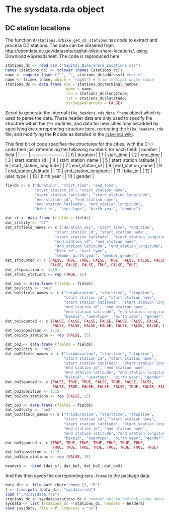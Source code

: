 # The sysdata.rda object

## DC station locations

The function `R/stations.R/bike_get_dc_stations` has code to extract and process
DC stations. The data can be obtained from 
http://opendata.dc.gov/datasets/capital-bike-share-locations/, using
Download->Spreadsheet. The code is reproduced here
```r
stations_dc <- read.csv ("Capital_Bike_Share_Locations.csv")
names (stations_dc) <- tolower (names (stations_dc))
name <- noquote (gsub ("'", "", stations_dc$address)) #nolint
name <- trimws (name, which = 'right') # trim terminal white space
stations_dc <- data.frame (id = stations_dc$terminal_number,
                           name = name,
                           lon = stations_dc$longitude,
                           lat = stations_dc$latitude,
                           stringsAsFactors = FALSE)
```

Script to generate the internal `bike_headers.rda` `data.frame` object which is
used to parse the data. These header data are only used to specify file
structure within the `C++` routines, and data for new cities may be added by
specifying the correponding structure here, recreating the `bike_headers.rda`
file, and modifying the **R** code as detailed in the [`bikedata`
wiki](https://github.com/ropensci/bikedata/wiki/How-to-add-a-new-city).

This first bit of code specifies the structures for the cities, with the C++
code then just referencing the following numbers for each field:
| number | field                   |
| ----   | ----------------------- |
| 0      | duration                |
| 1      | start_time              |
| 2      | end_time                |
| 3      | start_station_id        |
| 4      | start_station_name      |
| 5      | start_station_latitude  |
| 6      | start_station_longitude |
| 7      | end_station_id          |
| 8      | end_station_name        |
| 9      | end_station_latitude    |
| 10     | end_station_longitude   |
| 11     | bike_id                 |
| 12     | user_type               |
| 13     | birth_year              |
| 14     | gender                  |

```r
fields <- c ("duration", "start_time", "end_time",
             "start_station_id", "start_station_name",
             "start_station_latitude", "start_station_longitude",
             "end_station_id", "end_station_name",
             "end_station_latitude", "end_station_longitude",
             "bike_id", "user_type", "birth_year", "gender")

dat_sf <- data.frame (fields = fields)
dat_sf$city <- "sf"
dat_sf$field_names <- c ("duration_sec", "start_time", "end_time",
                      "start_station_id", "start_station_name",
                      "start_station_latitude", "start_station_longitude",
                      "end_station_id", "end_station_name",
                      "end_station_latitude", "end_station_longitude",
                      "bike_id", "user_type",
                      "member_birth_year", "member_gender")
dat_sf$quoted <- c (FALSE, TRUE, TRUE, FALSE, TRUE, FALSE, FALSE, FALSE, TRUE,
                    FALSE, FALSE, FALSE, TRUE, FALSE, TRUE)
dat_sf$position <- 1:15
dat_sf$do_stations <- rep (TRUE, 15)

dat_bo1 <- data.frame (fields = fields)
dat_bo1$city <- "bo1"
dat_bo1$field_names <- c ("tripduration", "starttime", "stoptime",
                          "start station id", "start station name",
                          "start station latitude", "start station longitude",
                          "end station id", "end station name",
                          "end station latitude", "end station longitude",
                          "bikeid", "usertype", "birth year", "gender")
dat_bo1$quoted <- c (FALSE, FALSE, FALSE, FALSE, FALSE, FALSE, FALSE,
                     FALSE, FALSE, FALSE, FALSE, FALSE, FALSE, FALSE, FALSE)
dat_bo1$position <- 1:15
dat_bo1$do_stations <- rep (FALSE, 15)

dat_bo2 <- data.frame (fields = fields)
dat_bo2$city <- "bo2"
dat_bo2$field_names <- c ("tripduration", "starttime", "stoptime",
                          "start station id", "start station name",
                          "start station latitude", "start station longitude",
                          "end station id", "end station name",
                          "end station latitude", "end station longitude",
                          "bikeid", "usertype", "birth year", "gender")
dat_bo2$quoted <- c (FALSE, TRUE, TRUE, FALSE, TRUE, FALSE, FALSE,
                     FALSE, TRUE, FALSE, FALSE, FALSE, TRUE, FALSE, FALSE)
dat_bo2$position <- 1:15
dat_bo2$do_stations <- rep (FALSE, 15)

dat_bo3 <- data.frame (fields = fields)
dat_bo3$city <- "bo3"
dat_bo3$field_names <- c ("tripduration", "starttime", "stoptime",
                          "start station id", "start station name",
                          "start station latitude", "start station longitude",
                          "end station id", "end station name",
                          "end station latitude", "end station longitude",
                          "bikeid", "usertype", "birth year", "gender")
dat_bo3$quoted <- c (TRUE, TRUE, TRUE, TRUE, TRUE, TRUE, TRUE,
                     TRUE, TRUE, TRUE, TRUE, TRUE, TRUE, TRUE, TRUE)
dat_bo3$position <- 1:15
dat_bo3$do_stations <- rep (FALSE, 15)

headers <- rbind (dat_sf, dat_bo1, dat_bo2, dat_bo3)
```
And this then saves the correponding `data.frame` to the package data:
```r
data_dir <- file.path (here::here (), "R")
f <- file.path (data_dir, "sysdata.rda")
load ("./R/sysdata.rda")
stations_dc <- sysdata$stations_dc # comment out to refresh using above code
sysdata <- list (stations_dc = stations_dc, headers = headers)
save (sysdata, file = f, compress = "xz")
```
